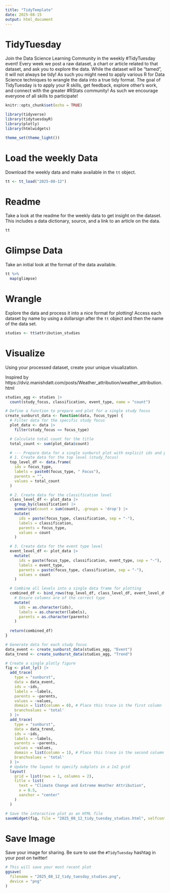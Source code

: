 ```yaml
---
title: "TidyTemplate"
date: 2025-08-15
output: html_document
---
```


# TidyTuesday

Join the Data Science Learning Community in the weekly #TidyTuesday event!
Every week we post a raw dataset, a chart or article related to that dataset, and ask you to explore the data.
While the dataset will be “tamed”, it will not always be tidy! As such you might need to apply various R for Data Science techniques to wrangle the data into a true tidy format.
The goal of TidyTuesday is to apply your R skills, get feedback, explore other’s work, and connect with the greater #RStats community!
As such we encourage everyone of all skills to participate!

```r
knitr::opts_chunk$set(echo = TRUE)
```

```r
library(tidyverse)
library(tidytuesdayR)
library(plotly)
library(htmlwidgets)

theme_set(theme_light())
```

# Load the weekly Data

Download the weekly data and make available in the `tt` object.

```r
tt <- tt_load("2025-08-12")
```


# Readme

Take a look at the readme for the weekly data to get insight on the dataset.
This includes a data dictionary, source, and a link to an article on the data.

```r
tt
```


# Glimpse Data

Take an initial look at the format of the data available.

```r
tt %>% 
  map(glimpse)
```

# Wrangle

Explore the data and process it into a nice format for plotting! Access each dataset by name by using a dollarsign after the `tt` object and then the name of the data set.

```r

studies <- tt$attribution_studies

```


# Visualize

Using your processed dataset, create your unique visualization.

Inspired by https://dviz.manishdatt.com/posts/Weather_attribution/weather_attribution.html

```r

studies_agg <- studies |>
  count(study_focus, classification, event_type, name = "count")

# Define a function to prepare and plot for a single study focus
create_sunburst_data <- function(data, focus_type) {
  # Filter data for the specific study focus
  plot_data <- data |>
    filter(study_focus == focus_type)

  # Calculate total count for the title
  total_count <- sum(plot_data$count)

  # --- Prepare data for a single sunburst plot with explicit ids and parents ---
  # 1. Create data for the top level (study_focus)
  top_level_df <- data.frame(
    ids = focus_type,
    labels = paste0(focus_type, " Focus"),
    parents = "",
    values = total_count
  )

  # 2. Create data for the classification level
  class_level_df <- plot_data |>
    group_by(classification) |>
    summarise(count = sum(count), .groups = 'drop') |>
    mutate(
      ids = paste(focus_type, classification, sep = "-"),
      labels = classification,
      parents = focus_type,
      values = count
    )

  # 3. Create data for the event type level
  event_level_df <- plot_data |>
    mutate(
      ids = paste(focus_type, classification, event_type, sep = "-"),
      labels = event_type,
      parents = paste(focus_type, classification, sep = "-"),
      values = count
    )

  # Combine all levels into a single data frame for plotting
  combined_df <- bind_rows(top_level_df, class_level_df, event_level_df) |>
    # Ensure columns are of the correct type
    mutate(
      ids = as.character(ids),
      labels = as.character(labels),
      parents = as.character(parents)
    )
    
  return(combined_df)
}

# Generate data for each study focus
data_event <- create_sunburst_data(studies_agg, "Event")
data_trend <- create_sunburst_data(studies_agg, "Trend")

# Create a single plotly figure
fig <- plot_ly() |>
  add_trace(
    type = "sunburst",
    data = data_event,
    ids = ~ids,
    labels = ~labels,
    parents = ~parents,
    values = ~values,
    domain = list(column = 0), # Place this trace in the first column
    branchvalues = 'total'
  ) |>
  add_trace(
    type = "sunburst",
    data = data_trend,
    ids = ~ids,
    labels = ~labels,
    parents = ~parents,
    values = ~values,
    domain = list(column = 1), # Place this trace in the second column
    branchvalues = 'total'
  ) |>
  # Update the layout to specify subplots in a 1x2 grid
  layout(
    grid = list(rows = 1, columns = 2),
    title = list(
      text = "Climate Change and Extreme Weather Attribution",
      x = 0.5,
      xanchor = "center"
    )
  )

# Save the interactive plot as an HTML file
saveWidget(fig, file = "2025_08_12_tidy_tuesday_studies.html", selfcontained = TRUE)
```


# Save Image

Save your image for sharing. Be sure to use the `#TidyTuesday` hashtag in your post on twitter! 

```r
# This will save your most recent plot
ggsave(
  filename = "2025_08_12_tidy_tuesday_studies.png",
  device = "png"
)
```
